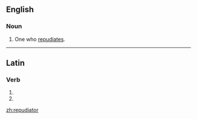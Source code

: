 ==English==

===Noun===
{{en-noun}}

# One who [[repudiate]]s.

----

==Latin==

===Verb===
{{la-verb-form|repudiātor}}

# {{conjugation of|repudio|repudiō|2|s|fut|pass|imp|lang=la}}
# {{conjugation of|repudio|repudiō|3|s|fut|pass|imp|lang=la}}
{{count page|[[Wiktionary:Page count]]}}

[[zh:repudiator]]